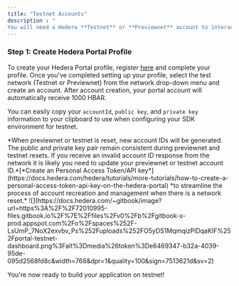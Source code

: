 ```yaml
---
title: "Testnet Accounts"
description : "
You will need a Hedera **Testnet** or **Previewnet** account to interact with and pay for any network services (cryptocurrency, consensus, tokens, files, and smart contracts). Your Hedera Testnet account holds a balance of HBAR for transfers to other accounts or payments for network services."
---
```


### Step 1: Create Hedera Portal Profile

To create your Hedera Portal profile, register [here](https://portal.hedera.com/register) and complete your profile. Once you've completed setting up your profile, select the test network (Testnet or Previewnet) from the network drop-down menu and create an account. After account creation, your portal account will automatically receive 1000 HBAR.

You can easily copy your `accountId`, `public key`, and `private key` information to your clipboard to use when configuring your SDK environment for testnet.

<Info>
  *When previewnet or testnet is reset, new account IDs will be generated. The public and private key pair remain consistent during previewnet and testnet resets. If you receive an invalid account ID response from the network it is likely you need to update your previewnet or testnet account ID.*[*Create an Personal Access Token/API key*](https://docs.hedera.com/hedera/tutorials/more-tutorials/how-to-create-a-personal-access-token-api-key-on-the-hedera-portal) *to streamline the process of account recreation and management when there is a network reset.*
</Info>

<Frame>
![](https://docs.hedera.com/~gitbook/image?url=https%3A%2F%2F72010995-files.gitbook.io%2F%7E%2Ffiles%2Fv0%2Fb%2Fgitbook-x-prod.appspot.com%2Fo%2Fspaces%252F-LsUmP_7NoX2exvbv_Ps%252Fuploads%252FO5yDS1MqmqizPlDqaKIF%252Fportal-testnet-dashboard.png%3Falt%3Dmedia%26token%3De6469347-b32a-4039-95de-095d2568fd8c&width=768&dpr=1&quality=100&sign=7513621d&sv=2)
</Frame>

You're now ready to build your application on testnet!


